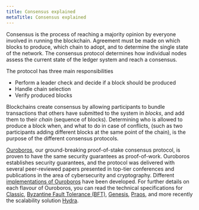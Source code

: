 ```yaml
---
title: Consensus explained
metaTitle: Consensus explained
---
```


Consensus is the process of reaching a majority opinion by everyone
involved in running the blockchain. Agreement must be made on which blocks to
produce, which chain to adopt, and to determine the single state of the network.
The consensus protocol determines how individual nodes assess the current state
of the ledger system and reach a consensus. 

The protocol has three main responsibilities
- Perform a leader check and decide if a block should be produced
- Handle chain selection
- Verify produced blocks

Blockchains create consensus by allowing participants to bundle transactions
that others have submitted to the system in _blocks_, and add them to their
_chain_ (sequence of blocks). Determining who is allowed to produce a block
when, and what to do in case of conflicts, (such as two participants adding
different blocks at the same point of the chain), is the purpose of the
different consensus protocols. 


[Ouroboros](https://iohk.io/en/blog/posts/2020/06/23/the-ouroboros-path-to-decentralization/), 
our ground-breaking proof-of-stake consensus protocol, is proven to have the same
security guarantees as proof-of-work. Ouroboros establishes security guarantees, and the protocol
was delivered with several peer-reviewed papers presented in top-tier conferences and
publications in the area of cybersecurity and cryptography. Different
[implementations of Ouroboros](https://iohk.io/en/blog/posts/2020/03/23/from-classic-to-hydra-the-implementations-of-ouroboros-explained/)
have been developed. For further details on each flavour of Ouroboros, you can
read the technical specifications for
[Classic](https://iohk.io/en/research/library/papers/ouroborosa-provably-secure-proof-of-stake-blockchain-protocol/),
[Byzantine Fault Tolerance (BFT)](https://iohk.io/en/research/library/papers/ouroboros-bfta-simple-byzantine-fault-tolerant-consensus-protocol/),
[Genesis](https://iohk.io/en/research/library/papers/ouroboros-genesiscomposable-proof-of-stake-blockchains-with-dynamic-availability/),
[Praos](https://iohk.io/en/research/library/papers/ouroboros-praosan-adaptively-securesemi-synchronous-proof-of-stake-protocol/),
and more recently the scalability solution
[Hydra](https://eprint.iacr.org/2020/299.pdf).
